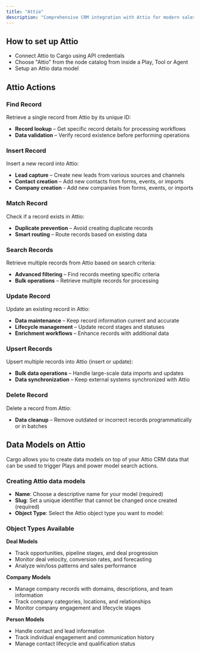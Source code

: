```yaml
---
title: "Attio"
description: "Comprehensive CRM integration with Attio for modern sales and marketing automation"
---
```


## How to set up Attio
   - Connect Attio to Cargo using API credentials
   - Choose "Attio" from the node catalog from inside a Play, Tool or Agent
   - Setup an Attio data model

## Attio Actions

### Find Record

Retrieve a single record from Attio by its unique ID:
* **Record lookup** – Get specific record details for processing workflows
* **Data validation** – Verify record existence before performing operations

### Insert Record

Insert a new record into Attio:
* **Lead capture** – Create new leads from various sources and channels
* **Contact creation** – Add new contacts from forms, events, or imports
* **Company creation** - Add new companies from forms, events, or imports

### Match Record

Check if a record exists in Attio:
* **Duplicate prevention** – Avoid creating duplicate records
* **Smart routing** – Route records based on existing data

### Search Records

Retrieve multiple records from Attio based on search criteria:
* **Advanced filtering** – Find records meeting specific criteria
* **Bulk operations** – Retrieve multiple records for processing

### Update Record

Update an existing record in Attio:
* **Data maintenance** – Keep record information current and accurate
* **Lifecycle management** – Update record stages and statuses
* **Enrichment workflows** – Enhance records with additional data

### Upsert Records

Upsert multiple records into Attio (insert or update):
* **Bulk data operations** – Handle large-scale data imports and updates
* **Data synchronization** – Keep external systems synchronized with Attio

### Delete Record

Delete a record from Attio:
* **Data cleanup** – Remove outdated or incorrect records programmatically or in batches


## Data Models on Attio

Cargo allows you to create data models on top of your Attio CRM data that can be used to trigger Plays and power model search actions.

### Creating Attio data models
- **Name**: Choose a descriptive name for your model (required)
- **Slug**: Set a unique identifier that cannot be changed once created (required)
- **Object Type**: Select the Attio object type you want to model:
   

### Object Types Available

**Deal Models**
- Track opportunities, pipeline stages, and deal progression
- Monitor deal velocity, conversion rates, and forecasting
- Analyze win/loss patterns and sales performance

**Company Models**  
- Manage company records with domains, descriptions, and team information
- Track company categories, locations, and relationships
- Monitor company engagement and lifecycle stages

**Person Models**
- Handle contact and lead information
- Track individual engagement and communication history
- Manage contact lifecycle and qualification status

